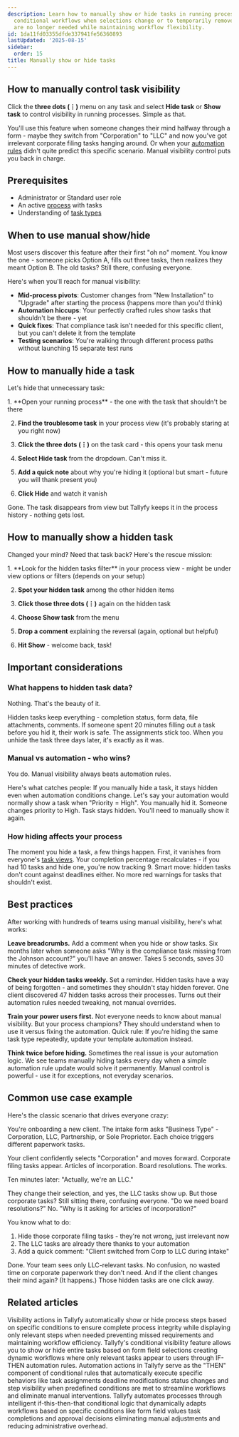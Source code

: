 ```yaml
---
description: Learn how to manually show or hide tasks in running processes to handle
  conditional workflows when selections change or to temporarily remove tasks that
  are no longer needed while maintaining workflow flexibility.
id: 1da11fd03355dfde337941fe56360893
lastUpdated: '2025-08-15'
sidebar:
  order: 15
title: Manually show or hide tasks
---
```



## How to manually control task visibility

Click the **three dots (⋮)** menu on any task and select **Hide task** or **Show task** to control visibility in running processes. Simple as that.

You'll use this feature when someone changes their mind halfway through a form - maybe they switch from "Corporation" to "LLC" and now you've got irrelevant corporate filing tasks hanging around. Or when your [automation rules](/products/pro/documenting/templates/automations/) didn't quite predict this specific scenario. Manual visibility control puts you back in charge.

## Prerequisites

- Administrator or Standard user role
- An active [process](/products/pro/tracking-and-tasks/processes/) with tasks
- Understanding of [task types](/products/pro/tracking-and-tasks/tasks/what-types-of-tasks-can-i-create-with-tallyfy/)

## When to use manual show/hide

Most users discover this feature after their first "oh no" moment. You know the one - someone picks Option A, fills out three tasks, then realizes they meant Option B. The old tasks? Still there, confusing everyone.

Here's when you'll reach for manual visibility:

- **Mid-process pivots**: Customer changes from "New Installation" to "Upgrade" after starting the process (happens more than you'd think)
- **Automation hiccups**: Your perfectly crafted rules show tasks that shouldn't be there - yet
- **Quick fixes**: That compliance task isn't needed for this specific client, but you can't delete it from the template
- **Testing scenarios**: You're walking through different process paths without launching 15 separate test runs

## How to manually hide a task

Let's hide that unnecessary task:

<Steps>
1. **Open your running process** - the one with the task that shouldn't be there

2. **Find the troublesome task** in your process view (it's probably staring at you right now)

3. **Click the three dots (⋮)** on the task card - this opens your task menu

4. **Select Hide task** from the dropdown. Can't miss it.

5. **Add a quick note** about why you're hiding it (optional but smart - future you will thank present you)

6. **Click Hide** and watch it vanish
</Steps>

Gone. The task disappears from view but Tallyfy keeps it in the process history - nothing gets lost.

## How to manually show a hidden task

Changed your mind? Need that task back? Here's the rescue mission:

<Steps>
1. **Look for the hidden tasks filter** in your process view - might be under view options or filters (depends on your setup)

2. **Spot your hidden task** among the other hidden items

3. **Click those three dots (⋮)** again on the hidden task

4. **Choose Show task** from the menu

5. **Drop a comment** explaining the reversal (again, optional but helpful)

6. **Hit Show** - welcome back, task!
</Steps>

## Important considerations

### What happens to hidden task data?

Nothing. That's the beauty of it.

Hidden tasks keep everything - completion status, form data, file attachments, comments. If someone spent 20 minutes filling out a task before you hid it, their work is safe. The assignments stick too. When you unhide the task three days later, it's exactly as it was.

### Manual vs automation - who wins?

You do. Manual visibility always beats automation rules.

Here's what catches people: If you manually hide a task, it stays hidden even when automation conditions change. Let's say your automation would normally show a task when "Priority = High". You manually hid it. Someone changes priority to High. Task stays hidden. You'll need to manually show it again.

### How hiding affects your process

The moment you hide a task, a few things happen. First, it vanishes from everyone's [task views](/products/pro/tracking-and-tasks/tasks-view/). Your completion percentage recalculates - if you had 10 tasks and hide one, you're now tracking 9. Smart move: hidden tasks don't count against deadlines either. No more red warnings for tasks that shouldn't exist.

## Best practices

After working with hundreds of teams using manual visibility, here's what works:

**Leave breadcrumbs.** Add a comment when you hide or show tasks. Six months later when someone asks "Why is the compliance task missing from the Johnson account?" you'll have an answer. Takes 5 seconds, saves 30 minutes of detective work.

**Check your hidden tasks weekly.** Set a reminder. Hidden tasks have a way of being forgotten - and sometimes they shouldn't stay hidden forever. One client discovered 47 hidden tasks across their processes. Turns out their automation rules needed tweaking, not manual overrides.

**Train your power users first.** Not everyone needs to know about manual visibility. But your process champions? They should understand when to use it versus fixing the automation. Quick rule: If you're hiding the same task type repeatedly, update your template automation instead.

**Think twice before hiding.** Sometimes the real issue is your automation logic. We see teams manually hiding tasks every day when a simple automation rule update would solve it permanently. Manual control is powerful - use it for exceptions, not everyday scenarios.

## Common use case example

Here's the classic scenario that drives everyone crazy:

You're onboarding a new client. The intake form asks "Business Type" - Corporation, LLC, Partnership, or Sole Proprietor. Each choice triggers different paperwork tasks.

Your client confidently selects "Corporation" and moves forward. Corporate filing tasks appear. Articles of incorporation. Board resolutions. The works.

Ten minutes later: "Actually, we're an LLC."

They change their selection, and yes, the LLC tasks show up. But those corporate tasks? Still sitting there, confusing everyone. "Do we need board resolutions?" No. "Why is it asking for articles of incorporation?" 

You know what to do:
1. Hide those corporate filing tasks - they're not wrong, just irrelevant now
2. The LLC tasks are already there thanks to your automation
3. Add a quick comment: "Client switched from Corp to LLC during intake"

Done. Your team sees only LLC-relevant tasks. No confusion, no wasted time on corporate paperwork they don't need. And if the client changes their mind again? (It happens.) Those hidden tasks are one click away.


## Related articles
<CardGrid>
<LinkTitleCard header="<b>Actions > Automate hiding or showing tasks</b>" href="/products/pro/documenting/templates/automations/actions/visibility-actions/" > Visibility actions in Tallyfy automatically show or hide process steps based on specific conditions to ensure complete process integrity while displaying only relevant steps when needed preventing missed requirements and maintaining workflow efficiency. </LinkTitleCard>
<LinkTitleCard header="<b>Automations > Conditional visibility</b>" href="/products/pro/documenting/templates/automations/conditional-visibility-guide/" > Tallyfy's conditional visibility feature allows you to show or hide entire tasks based on form field selections creating dynamic workflows where only relevant tasks appear to users through IF-THEN automation rules. </LinkTitleCard>
<LinkTitleCard header="<b>Automations > Actions</b>" href="/products/pro/documenting/templates/automations/actions/" > Automation actions in Tallyfy serve as the "THEN" component of conditional rules that automatically execute specific behaviors like task assignments deadline modifications status changes and step visibility when predefined conditions are met to streamline workflows and eliminate manual interventions. </LinkTitleCard>
<LinkTitleCard header="<b>Tutorials > Create an automation</b>" href="/products/pro/tutorials/how-can-tallyfy-automate-and-streamline-my-processes/" > Tallyfy automates processes through intelligent if-this-then-that conditional logic that dynamically adapts workflows based on specific conditions like form field values task completions and approval decisions eliminating manual adjustments and reducing administrative overhead. </LinkTitleCard>
</CardGrid>